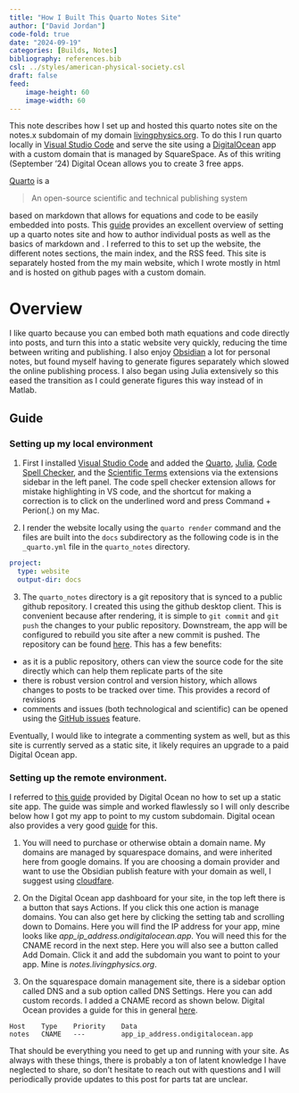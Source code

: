 ```yaml
---
title: "How I Built This Quarto Notes Site"
author: ["David Jordan"]
code-fold: true
date: "2024-09-19"
categories: [Builds, Notes]
bibliography: references.bib
csl: ../styles/american-physical-society.csl
draft: false
feed:
    image-height: 60
    image-width: 60
---
```

This note describes how I set up and hosted this quarto notes site on the notes.x subdomain of my domain [livingphysics.org](https://www.livingphysics.org).  To do this I run quarto locally in [Visual Studio Code](https://code.visualstudio.com) and serve the site using a [DigitalOcean](https://www.digitalocean.com) app with a custom domain that is managed by SquareSpace.  As of this writing (September '24) Digital Ocean allows you to create 3 free apps.  

[Quarto](https://www.quarto.org) is a 

> An open-source scientific and technical publishing system

based on markdown that allows for equations and code to be easily embedded into posts. This [guide](https://quarto.org/docs/guide/) provides an excellent overview of setting up a quarto notes site and how to author individual posts as well as the basics of markdown and . I referred to this to set up the website, the different notes sections, the main index, and the RSS feed.  This site is separately hosted from the my main website, which I wrote mostly in html and is hosted on github pages with a custom domain.  

# Overview
I like quarto because you can embed both math equations and code directly into posts, and turn this into a static website very quickly, reducing the time between writing and publishing.  I also enjoy [Obsidian](https://obsidian.md) a lot for personal notes, but found myself having to generate figures separately which slowed the online publishing process. I also began using Julia extensively so this eased the transition as I could generate figures this way instead of in Matlab. 

## Guide

### Setting up my local environment

1. First I installed [Visual Studio Code](https://code.visualstudio.com) and added the [Quarto](https://marketplace.visualstudio.com/items?itemName=quarto.quarto), [Julia](https://marketplace.visualstudio.com/items?itemName=julialang.language-julia), [Code Spell Checker](https://marketplace.visualstudio.com/items?itemName=streetsidesoftware.code-spell-checker), and the [Scientific Terms](https://marketplace.visualstudio.com/items?itemName=streetsidesoftware.code-spell-checker-scientific-terms) extensions via the extensions sidebar in the left panel.  The code spell checker extension allows for mistake highlighting in VS code, and the shortcut for making a correction is to click on the underlined word and press Command + Perion(.) on my Mac. 

2. I render the website locally using the `quarto render` command and the files are built into the `docs` subdirectory as the following code is in the `_quarto.yml` file in the `quarto_notes` directory.
```yml
project:
  type: website
  output-dir: docs
```

3. The `quarto_notes` directory is a git repository that is synced to a public github repository.  I created this using the github desktop client. This is convenient because after rendering, it is simple to `git commit` and `git push` the changes to your public repository. Downstream, the app will be configured to rebuild you site after a new commit is pushed. The repository can be found [here](https://github.com/davex0r/quarto_notes). This has a few benefits:

- as it is a public repository, others can view the source code for the site directly which can help them replicate parts of the site 
- there is robust version control and version history, which allows changes to posts to be tracked over time.  This provides a record of revisions
- comments and issues (both technological and scientific) can be opened using the [GitHub issues](https://github.com/davex0r/quarto_notes/issues) feature. 

Eventually, I would like to integrate a commenting system as well, but as this site is currently served as a static site, it likely requires an upgrade to a paid Digital Ocean app.  

### Setting up the remote environment.

I referred to [this guide](https://www.digitalocean.com/community/tutorials/how-to-deploy-a-static-website-to-the-cloud-with-digitalocean-app-platform) provided by Digital Ocean no how to set up a static site app.  The guide was simple and worked flawlessly so I will only describe below how I got my app to point to my custom subdomain. Digital ocean also provides a very good [guide](https://docs.digitalocean.com/products/app-platform/how-to/manage-domains/) for this.

1. You will need to purchase or otherwise obtain a domain name. My domains are managed by squarespace domains, and were inherited here from google domains.  If you are choosing a domain provider and want to use the Obsidian publish feature with your domain as well, I suggest using [cloudfare](https://help.obsidian.md/Obsidian+Publish/Set+up+a+custom+domain). 


2. On the Digital Ocean app dashboard for your site, in the top left there is a button that says Actions.  If you click this one action is manage domains.  You can also get here by clicking the setting tab and scrolling down to Domains.  Here you will find the IP address for your app, mine looks like *app_ip_address.ondigitalocean.app*.  You will need this for the CNAME record in the next step.  Here you will also see a button called Add Domain.  Click it and add the subdomain you want to point to your app.  Mine is *notes.livingphysics.org*.

3. On the squarespace domain management site, there is a sidebar option called DNS and a sub option called DNS Settings.  Here you can add custom records.  I added a CNAME record as shown below.  Digital Ocean provides a guide for this in general [here](https://docs.digitalocean.com/products/networking/dns/how-to/manage-records/).

```
Host    Type    Priority    Data
notes   CNAME   ---         app_ip_address.ondigitalocean.app
```

That should be everything you need to get up and running with your site.  As always with these things, there is probably a ton of latent knowledge I have neglected to share, so don't hesitate to reach out with questions and I will periodically provide updates to this post for parts tat are unclear.  
